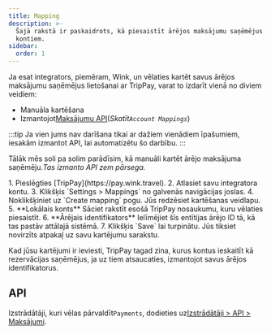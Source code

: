 ```yaml
---
title: Mapping
description: >-
  Šajā rakstā ir paskaidrots, kā piesaistīt ārējos maksājumu saņēmējus TripPay
  kontiem.
sidebar:
  order: 1
---
```


Ja esat integrators, piemēram, Wink, un vēlaties kartēt savus ārējos maksājumu saņēmējus lietošanai ar TripPay, varat to izdarīt vienā no diviem veidiem:

* Manuāla kartēšana
* Izmantojot[Maksājumu API](/developers/apis/#payment-api)(*Skatīt`Account Mappings`*)

:::tip
Ja vien jums nav darīšana tikai ar dažiem vienādiem īpašumiem, iesakām izmantot API, lai automatizētu šo darbību.
:::

Tālāk mēs soli pa solim parādīsim, kā manuāli kartēt ārējo maksājuma saņēmēju.*Tas izmanto API zem pārsega.*

<Steps>
  1. Pieslēgties [TripPay](https://pay.wink.travel).
  2. Atlasiet savu integratora kontu.
  3. Klikšķis `Settings > Mappings` no galvenās navigācijas joslas.
  4. Noklikšķiniet uz `Create mapping` pogu. Jūs redzēsiet kartēšanas veidlapu.
  5. **Lokālais konts** Sāciet rakstīt esošā TripPay nosaukumu, kuru vēlaties piesaistīt.
  6. **Ārējais identifikators** Ielīmējiet šīs entītijas ārējo ID tā, kā tas pastāv attālajā sistēmā.
  7. Klikšķis `Save` lai turpinātu. Jūs tiksiet novirzīts atpakaļ uz savu kartējumu sarakstu.
</Steps>


Kad jūsu kartējumi ir ieviesti, TripPay tagad zina, kurus kontus ieskaitīt kā rezervācijas saņēmējus, ja uz tiem atsaucaties, izmantojot savus ārējos identifikatorus.

## API

Izstrādātāji, kuri vēlas pārvaldīt`Payments`, dodieties uz[Izstrādātāji > API > Maksājumi](/developers/apis/#payment-api).

